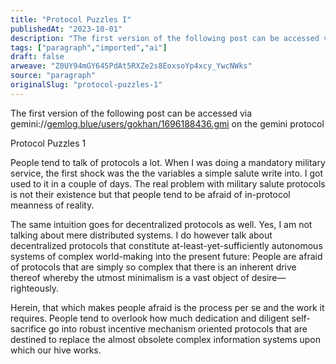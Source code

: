 ```yaml
---
title: "Protocol Puzzles I"
publishedAt: "2023-10-01"
description: "The first version of the following post can be accessed via gemini://gemlog.blue/users/gokhan/1696188436.gmi on the gemini protocolProtocol Puzzles 1P......"
tags: ["paragraph","imported","ai"]
draft: false
arweave: "Z0UY94mGY645PdAt5RXZe2s8EoxsoYp4xcy_YwcNWks"
source: "paragraph"
originalSlug: "protocol-puzzles-1"
---
```


The first version of the following post can be accessed via gemini://[gemlog.blue/users/gokhan/1696188436.gmi](http://gemlog.blue/users/gokhan/1696188436.gmi) on the gemini protocol

Protocol Puzzles 1

People tend to talk of protocols a lot. When I was doing a mandatory military service, the first shock was the the variables a simple salute write into. I got used to it in a couple of days. The real problem with military salute protocols is not their existence but that people tend to be afraid of in-protocol meanness of reality.

The same intuition goes for decentralized protocols as well. Yes, I am not talking about mere distributed systems. I do however talk about decentralized protocols that constitute at-least-yet-sufficiently autonomous systems of complex world-making into the present future: People are afraid of protocols that are simply so complex that there is an inherent drive thereof whereby the utmost minimalism is a vast object of desire—righteously.

Herein, that which makes people afraid is the process per se and the work it requires. People tend to overlook how much dedication and diligent self-sacrifice go into robust incentive mechanism oriented protocols that are destined to replace the almost obsolete complex information systems upon which our hive works.